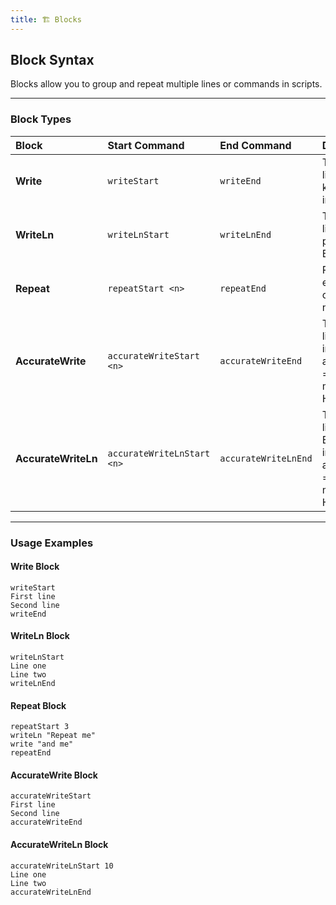 ```yaml
---
title: 🏗️ Blocks
---
```


## Block Syntax

Blocks allow you to group and repeat multiple lines or commands in scripts.

---

### Block Types
| Block               | Start Command              | End Command          | Description                                                                 |
|:--------------------|:---------------------------|:---------------------|:----------------------------------------------------------------------------|
| **Write**           | `writeStart`               | `writeEnd`           | Types each line as keyboard input                                           |
| **WriteLn**         | `writeLnStart`             | `writeLnEnd`         | Types each line and presses Enter after                                     |
| **Repeat**          | `repeatStart <n>`          | `repeatEnd`          | Repeats enclosed commands n times                                           |
| **AccurateWrite**   | `accurateWriteStart <n>`   | `accurateWriteEnd`   | Types each line with increased accuracy (n = delay in ms) (only HID)        |
| **AccurateWriteLn** | `accurateWriteLnStart <n>` | `accurateWriteLnEnd` | Types each line with Enter, increased accuracy (n = delay in ms) (only HID) |

---

### Usage Examples

#### Write Block

```plaintext
writeStart
First line
Second line
writeEnd
```

#### WriteLn Block

```plaintext
writeLnStart
Line one
Line two
writeLnEnd
```

#### Repeat Block

```plaintext
repeatStart 3
writeLn "Repeat me"
write "and me"
repeatEnd
```

#### AccurateWrite Block

```plaintext
accurateWriteStart
First line
Second line
accurateWriteEnd
```
#### AccurateWriteLn Block

```plaintext
accurateWriteLnStart 10
Line one
Line two
accurateWriteLnEnd
```